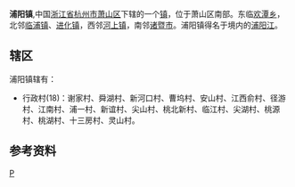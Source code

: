 {{about|[[杭州市|杭州市]][[萧山区|萧山区]]下辖的街道|位于[[浦江县|浦江县]]的街道|浦阳街道}}
{{中国乡级行政区
|景观照片文件名 = 201608 Puyang, Xiaoshan 浦阳.jpg
|景观照片描述 = 浦阳镇落日
|位置图文件名 = 
|位置图描述 = 
|汉语拼音 = Pǔ yáng
|旧称 = 
|地名出处 = [[浦阳江|浦阳江]]
|建置时间 = 
|毗邻 = [[临浦镇|临浦镇]]、[[进化镇_(杭州市)|进化镇]]、[[河上镇|河上镇]]、[[诸暨市|诸暨市]][[店口镇|店口镇]]
|电话区号 = 571
|33/01/09/103/000}}
'''浦阳镇''',中国[[浙江省|浙江省]][[杭州市|杭州市]][[萧山区|萧山区]]下辖的一个[[镇|镇]]，位于萧山区南部。东临[[欢潭乡|欢潭乡]]，北邻[[临浦镇|临浦镇]]、[[进化镇_(杭州市)|进化镇]]，西邻[[河上镇|河上镇]]，南邻[[诸暨市|诸暨市]]。浦阳镇得名于境内的[[浦阳江|浦阳江]]。

== 辖区 ==
浦阳镇辖有：
* 行政村(18)：谢家村、舜湖村、新河口村、曹坞村、安山村、江西俞村、径游村、江南村、浦一村、新谊村、尖山村、桃北新村、临江村、尖湖村、桃源村、桃湖村、十三房村、灵山村。

==参考资料==
{{reflist}}
{{commonscat|Puyang, Xiaoshan}}

{{萧山区行政区划}}
[[Category:萧山区行政区划|P]]